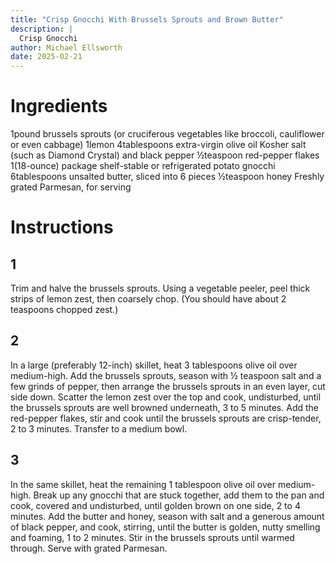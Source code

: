 ```yaml
---
title: "Crisp Gnocchi With Brussels Sprouts and Brown Butter"
description: |
  Crisp Gnocchi
author: Michael Ellsworth
date: 2025-02-21
---
```


# Ingredients
1pound brussels sprouts (or cruciferous vegetables like broccoli, cauliflower or even cabbage)
1lemon
4tablespoons extra-virgin olive oil
Kosher salt (such as Diamond Crystal) and black pepper
½teaspoon red-pepper flakes
1(18-ounce) package shelf-stable or refrigerated potato gnocchi
6tablespoons unsalted butter, sliced into 6 pieces
½teaspoon honey
Freshly grated Parmesan, for serving

# Instructions
## 1
Trim and halve the brussels sprouts. Using a vegetable peeler, peel thick strips of lemon zest, then coarsely chop. (You should have about 2 teaspoons chopped zest.)

## 2
In a large (preferably 12-inch) skillet, heat 3 tablespoons olive oil over medium-high. Add the brussels sprouts, season with ½ teaspoon salt and a few grinds of pepper, then arrange the brussels sprouts in an even layer, cut side down. Scatter the lemon zest over the top and cook, undisturbed, until the brussels sprouts are well browned underneath, 3 to 5 minutes. Add the red-pepper flakes, stir and cook until the brussels sprouts are crisp-tender, 2 to 3 minutes. Transfer to a medium bowl.

## 3
In the same skillet, heat the remaining 1 tablespoon olive oil over medium-high. Break up any gnocchi that are stuck together, add them to the pan and cook, covered and undisturbed, until golden brown on one side, 2 to 4 minutes. Add the butter and honey, season with salt and a generous amount of black pepper, and cook, stirring, until the butter is golden, nutty smelling and foaming, 1 to 2 minutes. Stir in the brussels sprouts until warmed through. Serve with grated Parmesan.
